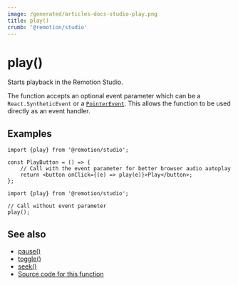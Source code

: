 ```yaml
---
image: /generated/articles-docs-studio-play.png
title: play()
crumb: '@remotion/studio'
---
```


# play()<AvailableFrom v="4.0.287"/>

Starts playback in the Remotion Studio.

The function accepts an optional event parameter which can be a `React.SyntheticEvent` or a [`PointerEvent`](https://developer.mozilla.org/en-US/docs/Web/API/PointerEvent). This allows the function to be used directly as an event handler.

## Examples

```tsx twoslash title="Start playing on button click"
import {play} from '@remotion/studio';

const PlayButton = () => {
	// Call with the event parameter for better browser audio autoplay
	return <button onClick={(e) => play(e)}>Play</button>;
};
```

```tsx twoslash title="Start playing programmatically"
import {play} from '@remotion/studio';

// Call without event parameter
play();
```

## See also

- [pause()](/docs/studio/pause)
- [toggle()](/docs/studio/toggle)
- [seek()](/docs/studio/seek)
- [Source code for this function](https://github.com/remotion-dev/remotion/blob/main/packages/studio/src/api/play.ts)
